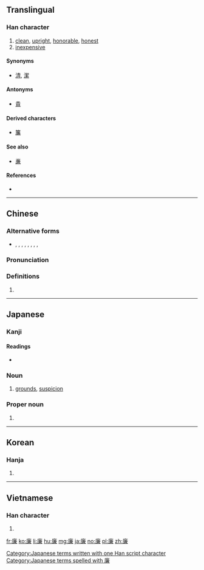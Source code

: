 ==Translingual==

===Han character===
{{Han char|rn=53|rad=广|as=10|sn=13|four=00237|canj=ITXC|ids=⿸广兼}}

# [[clean]], [[upright]], [[honorable]], [[honest]]
# [[inexpensive]]

====Synonyms====
* {{sense|clean}} [[清]], [[潔]]

====Antonyms====
* {{sense|inexpensive}} [[貴]]

====Derived characters====
* [[簾]]

====See also====
* [[亷]]

====References====
* {{Han ref|kx=0349.080|dkj=09436|dj=0659.320|hdz=20896.010|uh=5EC9|ud=24265|bh=B747|bd=46919}}

----

==Chinese==
{{zh-forms}}

===Alternative forms===
* {{zh-l|亷}}, {{zh-l|㢘}}, {{zh-l|槏}}, {{zh-l|𠪊}}, {{zh-l|𤎉}}, {{zh-l|𠪕}}, {{zh-l|𢉧}}, {{zh-l|𢋯}}, {{zh-l|𠔳}}

===Pronunciation===
{{zh-pron
|m=lián
|c=lim4
|mn=liâm
|h=pfs=liàm
|mc=y
|oc=y
|ma=y
|cat=a
}}

===Definitions===
{{zh-hanzi}}

# {{rfdef|lang=zh}}

----

==Japanese==

===Kanji===
{{ja-kanji|grade=c|rs=广10}}

====Readings====
* {{ja-readings|on=[[れん]] (ren)|kun=[[かど]] (kado), [[やすい]] (yasui)}}

===Noun===
{{ja-noun|k|hira=かど|rom=kado}}

# [[grounds]], [[suspicion]]

===Proper noun===
{{ja-pos|k|proper|hira=れん|rom=Ren}}

# {{given name|male|or=female|lang=ja|sort=れん}}

[[Category:Japanese terms written with one Han script character]]
[[Category:Japanese terms spelled with 廉]]

----

==Korean==

===Hanja===
{{ko-hanja|hangeul=렴|rv=ryeom|mr=ryŏm|y=lyem}}

# {{defn|lang=ko|sort=广10}}

----

==Vietnamese==

===Han character===
{{vi-hantu|[[liêm]], [[rèm]]|rs=广10}}

# {{defn|lang=vi|sort=广10}}

[[fr:廉]]
[[ko:廉]]
[[li:廉]]
[[hu:廉]]
[[mg:廉]]
[[ja:廉]]
[[no:廉]]
[[pl:廉]]
[[zh:廉]]